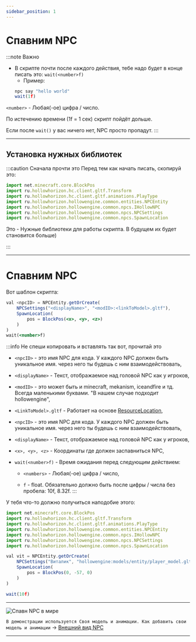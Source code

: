 ```yaml
---
sidebar_position: 1
---
```


# Спавним NPC

:::note Важно
- В скрипте почти после каждого действия, тебе надо будет в конце писать это: `wait(<number>f)`
  - Пример:
  ```jsx
  npc say "hello world"
  wait(1f)
  ```

`<number>` - Любая(-ое) цифра / число.

По истечению времени (1f = 1 сек) скрипт пойдёт дольше.

Если после `wait()` у вас ничего нет, NPC просто пропадут.
:::

---

## Установка нужных библиотек

:::caution Сначала прочти это
Перед тем как начать писать, скопируй это:

```jsx
import net.minecraft.core.BlockPos
import ru.hollowhorizon.hc.client.gltf.Transform
import ru.hollowhorizon.hc.client.gltf.animations.PlayType
import ru.hollowhorizon.hollowengine.common.entities.NPCEntity
import ru.hollowhorizon.hollowengine.common.npcs.IHollowNPC
import ru.hollowhorizon.hollowengine.common.npcs.NPCSettings
import ru.hollowhorizon.hollowengine.common.npcs.SpawnLocation
```

Это - Нужные библиотеки для работы скрипта. В будущем их будет становится больше)

:::

---

# Спавним NPC

Вот шаблон скрипта:

```jsx
val <npcID> = NPCEntity.getOrCreate(
    NPCSettings("<displayName>", "<modID>:<linkToModel>.gltf"),
    SpawnLocation(
        pos = BlockPos(<x>, <y>, <z>)
    )
)
wait(<number>f)
```

:::info Не спеши копировать и вставлять так вот, прочитай это
- `<npcID>` - это имя NPC для кода. У каждого NPC должен быть уникальное имя. через него ты будешь с ним взаимодействовать,

- `<displayName>` - Текст, отображаемое над головой NPC как у игроков,

- `<modID>` - это может быть и minecraft, mekanism, iceandfire и тд. Всегда маленькими буквами. "В нашем случае подходит hollowengine",

- `<LinkToModel>.gltf` - Работает на основе [ResourceLocation](../../Resourses/resourceLocation),

- `<npcID>` - это имя NPC для кода. У каждого NPC должен быть уникальное имя. через него ты будешь с ним взаимодействовать,

- `<displayName>` - Текст, отображаемое над головой NPC как у игроков,

- `<x>, <y>, <z>` - Координаты где должен заспавниться NPC,

- `wait(<number>f)` - Время ожидания перед следующим действием:
    
    - `<numbers>` - Любая(-ое) цифра / число,
    
    - `f` - float. Обязательно должно быть после цифры / числа без пробела: 10f, 8.32f.
:::

У тебя что-то должно получиться наподобие этого:

```jsx
import net.minecraft.core.BlockPos
import ru.hollowhorizon.hc.client.gltf.Transform
import ru.hollowhorizon.hc.client.gltf.animations.PlayType
import ru.hollowhorizon.hollowengine.common.entities.NPCEntity
import ru.hollowhorizon.hollowengine.common.npcs.IHollowNPC
import ru.hollowhorizon.hollowengine.common.npcs.NPCSettings
import ru.hollowhorizon.hollowengine.common.npcs.SpawnLocation

val vit = NPCEntity.getOrCreate(
    NPCSettings("Виталик", "hollowengine:models/entity/player_model.gltf"),
    SpawnLocation(
        pos = BlockPos(0, -57, 0)
    )
)

wait(10f)
```

---

![Спавн NPC в мире](../../../static/img/he-guide/spawnNPC.gif)

```В демонстрации используется Своя модель и анимации. Как добавить свои модель и анимации``` -> [Внешний вид NPC](../../Resourses/custom-Models-and-Anims)

---
